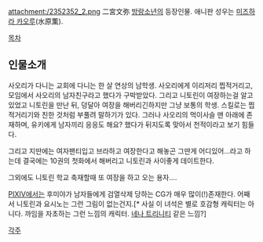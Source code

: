 attachment:/2352352_2.png
二宮文弥
[[방랑소년]]의 등장인물. 애니판 성우는 [[미즈하라 카오루]](水原薫).

[[목차]]
== 인물소개 ==
사오리가 다니는 교회에 다니는 한 살 연상의 남학생.
사오리에게 이리저리 찝적거리고, 모임에서 사오리의 남자친구라고 했다가 구박받았다. 그리고 니토린이 여장하는걸 알고있었고 니토린을 만난 뒤, 덩달아 여장을 해버리긴하지만 그냥 보통의 학생. 스킬로는 찝적거리기와 친한 것처럼 부풀려 말하기가 있다.
그러나 사오리의 먹이사슬 맨 아래에 존재하며, 유키에게 남자끼리 응응도 해요? 했다가 뒤지도록 맞아서 천적이라고 보기 힘들다.

그리고 지딴에는 여자팬티입고 브라하고 여장한다고 해놓곤 그딴게 어디있어...라고 하는데 결국에는 10권의 첫화에서 해버리고 니토린과 사이좋게 데이트한다.

그외에도 니토린 학교 축재할때 또 여장을 하고 오는 용자....

[[PIXIV]]에서는 후미야가 남자들에게 검열삭제 당하는 CG가 매우 많이(!)존재한다.
어째서 니토린과 요시노는 그런 그림이 없는건지.[* 사실 이 녀석은 별로 호감형 캐릭터는 아니다. 까임을 자초하는 그런 느낌의 캐릭터. [[네나 트리니티]] 같은 느낌?] 

[[각주]]


